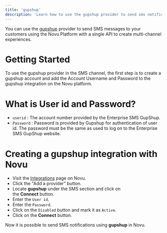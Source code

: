 ```yaml
---
title: 'gupshup'
description: 'Learn how to use the gupshup provider to send sms notifications using Novu'
---
```


You can use the [gupshup](https://www.gupshup.io/) provider to send SMS messages to your customers using the Novu Platform with a single API to create multi-channel experiences.

# Getting Started

To use the gupshup provider in the SMS channel, the first step is to create a gupshup account and add the Account Username and Password to the gupshup integration on the Novu platform.

# What is User id and Password?

- `userid` : The account number provided by the Enterprise SMS GupShup.
- `Password` : Password is provided by Gupshup for authentication of user id. The password must be the same as used to log on to the Enterprise SMS GupShup website.

# Creating a gupshup integration with Novu

- Visit the [Integrations](https://dashboard-v2.novu.co/integrations?utm_campaign=docs-sms-gupshup) page on Novu.
- Click the "Add a provider" button.
- Locate **gupshup** under the SMS section and click on the **Connect** button.
- Enter the `User id`.
- Enter the `Password`.
- Click on the `Disabled` button and mark it as `Active`.
- Click on the **Connect** button.

Now it is possible to send SMS notifications using **gupshup** in Novu.
